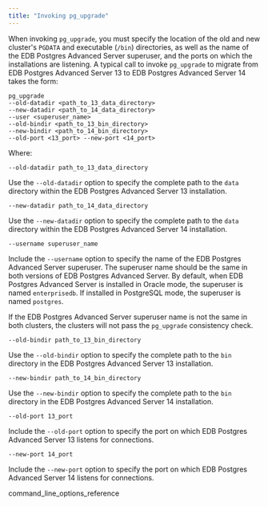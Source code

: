 ```yaml
---
title: "Invoking pg_upgrade"
---
```


When invoking `pg_upgrade`, you must specify the location of the old and new cluster's `PGDATA` and executable (`/bin`) directories, as well as the name of the EDB Postgres Advanced Server superuser, and the ports on which the installations are listening. A typical call to invoke `pg_upgrade` to migrate from EDB Postgres Advanced Server 13 to EDB Postgres Advanced Server 14 takes the form:

```text
pg_upgrade
--old-datadir <path_to_13_data_directory>
--new-datadir <path_to_14_data_directory>
--user <superuser_name>
--old-bindir <path_to_13_bin_directory>
--new-bindir <path_to_14_bin_directory>
--old-port <13_port> --new-port <14_port>
```

Where:

`--old-datadir path_to_13_data_directory`

Use the `--old-datadir` option to specify the complete path to the `data` directory within the EDB Postgres Advanced Server 13 installation.

`--new-datadir path_to_14_data_directory`

Use the `--new-datadir` option to specify the complete path to the `data` directory within the EDB Postgres Advanced Server 14 installation.

`--username superuser_name`

Include the `--username` option to specify the name of the EDB Postgres Advanced Server superuser. The superuser name should be the same in both versions of EDB Postgres Advanced Server. By default, when EDB Postgres Advanced Server is installed in Oracle mode, the superuser is named `enterprisedb`. If installed in PostgreSQL mode, the superuser is named `postgres`.

If the EDB Postgres Advanced Server superuser name is not the same in both clusters, the clusters will not pass the `pg_upgrade` consistency check.

`--old-bindir path_to_13_bin_directory`

Use the `--old-bindir` option to specify the complete path to the `bin` directory in the EDB Postgres Advanced Server 13 installation.

`--new-bindir path_to_14_bin_directory`

Use the `--new-bindir` option to specify the complete path to the `bin` directory in the EDB Postgres Advanced Server 14 installation.

`--old-port 13_port`

Include the `--old-port` option to specify the port on which EDB Postgres Advanced Server 13 listens for connections.

`--new-port 14_port`

Include the `--new-port` option to specify the port on which EDB Postgres Advanced Server 14 listens for connections.

<div class="toctree" maxdepth="3">

command_line_options_reference

</div>
